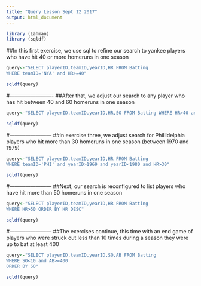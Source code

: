 ```yaml
---
title: "Query Lesson Sept 12 2017"
output: html_document
---
```


```r
library (Lahman)
library (sqldf)
```



##In this first exercise, we use sql to refine our search to yankee players who have hit 40 or more homeruns in one season

```r
query<-"SELECT playerID,teamID,yearID,HR FROM Batting 
WHERE teamID='NYA' and HR>=40"

sqldf(query)
```

#-------------------------
##After that, we adjust our search to any player who has hit between 40 and 60 homeruns in one season

```r
query<-"SELECT playerID,teamID,yearID,HR,SO FROM Batting WHERE HR>40 and SO<60"

sqldf(query)
```

#------------------------
##In exercise three, we adjust search for Phillidelphia players who hit more than 30 homeruns in one season (between 1970 and 1979)

```r
query<-"SELECT playerID,teamID,yearID,HR FROM Batting
WHERE teamID='PHI' and yearID>1969 and yearID<1980 and HR>30"

sqldf(query)
```

#------------------------
##Next, our search is reconfigured to list players who have hit more than 50 homeruns in one season

```r
query<-"SELECT playerID,teamID,yearID,HR FROM Batting
WHERE HR>50 ORDER BY HR DESC"

sqldf(query)
```

#------------------------
##The exercises continue, this time with an end game of players who were struck out less than 10 times during a season they were up to bat at least 400


```r
query<-"SELECT playerID,teamID,yearID,SO,AB FROM Batting
WHERE SO<10 and AB>=400
ORDER BY SO"

sqldf(query)
```
